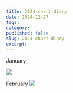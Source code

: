 ```yaml
---
title: 2024-chart-diary
date: 2024-12-27
tags: 
category:
published: false
slug: 2024-chart-diary
excerpt:
---
```

January

![](Pasted%20image%2020241227212906.png)

February
![](Pasted%20image%2020241227213400.png)